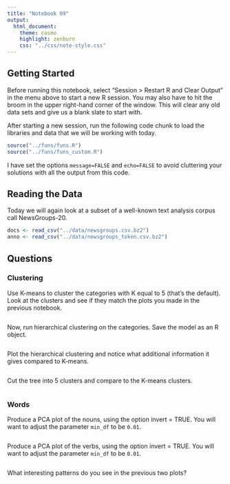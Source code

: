 ```yaml
---
title: "Notebook 09"
output:
  html_document:
    theme: cosmo
    highlight: zenburn
    css: "../css/note-style.css"
---
```


## Getting Started

Before running this notebook, select "Session > Restart R and Clear Output" in
the menu above to start a new R session. You may also have to hit the broom in
the upper right-hand corner of the window. This will clear any old data sets and
give us a blank slate to start with.

After starting a new session, run the following code chunk to load the
libraries and data that we will be working with today.

```r
source("../funs/funs.R")
source("../funs/funs_custom.R")
```

I have set the options `message=FALSE` and `echo=FALSE` to avoid cluttering
your solutions with all the output from this code.

## Reading the Data

Today we will again look at a subset of a well-known text analysis corpus
call NewsGroups-20.

```r
docs <- read_csv("../data/newsgroups.csv.bz2")
anno <- read_csv("../data/newsgroups_token.csv.bz2")
```

## Questions

### Clustering

Use K-means to cluster the categories with K equal to 5 (that's the default).
Look at the clusters and see if they match the plots you made in the previous
notebook.

```r

```

Now, run hierarchical clustering on the categories. Save the model as an R
object.

```r

```

Plot the hierarchical clustering and notice what additional information it
gives compared to K-means.

```r

```

Cut the tree into 5 clusters and compare to the K-means clusters.

```r

```

### Words

Produce a PCA plot of the nouns, using the option invert = TRUE. You will want
to adjust the parameter `min_df` to be `0.01`.

```r

```

Produce a PCA plot of the verbs, using the option invert = TRUE. You will want
to adjust the parameter `min_df` to be `0.01`.

```r

```

What interesting patterns do you see in the previous two plots?
